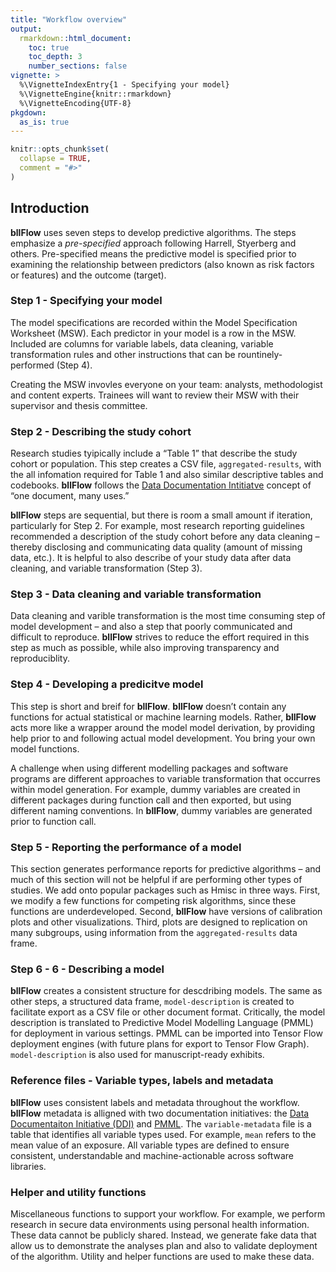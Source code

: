 ```yaml
---
title: "Workflow overview"
output: 
  rmarkdown::html_document:
    toc: true 
    toc_depth: 3
    number_sections: false
vignette: >
  %\VignetteIndexEntry{1 - Specifying your model}
  %\VignetteEngine{knitr::rmarkdown}
  %\VignetteEncoding{UTF-8}
pkgdown:
  as_is: true
---
```


```r
knitr::opts_chunk$set(
  collapse = TRUE,
  comment = "#>"
)
```
## Introduction
**bllFlow** uses seven steps to develop predictive algorithms. The steps 
emphasize a _pre-specified_ approach following Harrell, Styerberg and others. 
Pre-specified means the predictive model is specified prior to examining the 
relationship between predictors (also known as risk factors or features) and the 
outcome (target). 

### Step 1 - Specifying your model
The model specifications are recorded within the Model Specification Worksheet 
(MSW). Each predictor in your model is a row in the MSW. Included are columns 
for variable labels, data cleaning, variable transformation rules and other 
instructions that can be rountinely-performed (Step 4).

Creating the MSW invovles everyone on your team: analysts, methodologist and
content experts. Trainees will want to review their MSW with their supervisor 
and thesis committee. 

### Step 2 - Describing the study cohort
Research studies tyipically include a "Table 1" that describe the study cohort 
or population. This step creates a CSV file, `aggregated-results`, with the all 
infomation required for Table 1 and also similar descriptive tables and 
codebooks. **bllFlow** follows the [Data Documentation Intitiatve](https://www.ddialliance.org) concept of "one document, many uses."

**bllFlow** steps are sequential, but there is room a small amount if iteration, 
particularly for Step 2. For example, most research reporting guidelines 
recommended a description of the study cohort before any data cleaning -- thereby 
disclosing and communicating data quality (amount of missing data, etc.). It is 
helpful to also describe of your study data after data cleaning, 
and variable transformation (Step 3).

### Step 3 - Data cleaning and variable transformation
Data cleaning and varible transformation is the most time consuming step of 
model development -- and also a step that poorly communicated and difficult 
to reproduce. **bllFlow** strives to reduce the effort required in this 
step as much as possible, while also improving transparency and reproduciblity. 

### Step 4 - Developing a predicitve model
This step is short and breif for **bllFlow**. **bllFlow**
 doesn't contain any functions for actual statistical or machine learning models.
 Rather, **bllFlow** acts more like a wrapper around the model model derivation, 
 by providing help prior to and following actual model development. You bring 
 your own model functions. 
 
 A challenge when using different modelling packages and software programs 
 are different approaches to variable transformation that occurres within model 
 generation. For example, dummy variables are created in different packages 
 during function call and then exported, but using different naming conventions. 
 In **bllFlow**, dummy variables are generated prior to function call.
 
### Step 5 - Reporting the performance of a model
This section generates performance reports for predictive 
algorithms -- and much of this section will not be helpful if are performing 
other types of studies. We add onto popular packages such as Hmisc in three ways. 
First, we modify a few functions for competing risk algorithms, since these 
functions are underdeveloped. Second, **bllFlow** have versions of calibration
 plots and other visualizations. Third, plots are designed to replication on 
 many subgroups, using information from the `aggregated-results` data frame.
 
### Step 6 - 6 - Describing a model
**bllFlow** creates a consistent structure for descdribing models. The same as 
other steps, a structured data frame, `model-description` is created to 
facilitate export as a CSV file or other document format. Critically, the model 
description is translated to Predictive Model Modelling Language (PMML) for 
deployment in various settings. PMML can be imported into Tensor Flow deployment 
engines (with future plans for export to Tensor Flow Graph). `model-description`
 is also used for manuscript-ready exhibits.
 
### Reference files - Variable types, labels and metadata
**bllFlow** uses consistent labels and metadata throughout the workflow. 
**bllFlow** metadata is alligned with two documentation initiatives: the 
[Data Documentaiton Initiative (DDI)](https://www.ddialliance.org) and 
[PMML](http://dmg.org). The `variable-metadata` file is a table that identifies 
all variable types used. For example, `mean`  refers to the mean value of an 
exposure. All variable types are defined to ensure consistent, understandable and machine-actionable across software libraries. 

### Helper and utility functions
Miscellaneous functions to support your workflow. For example, we perform 
research in secure data environments using personal health information. These 
data cannot be publicly shared. Instead, we generate fake data that allow us to 
demonstrate the analyses plan and also to validate deployment of the algorithm. 
Utility and helper functions are used to make these data. 
